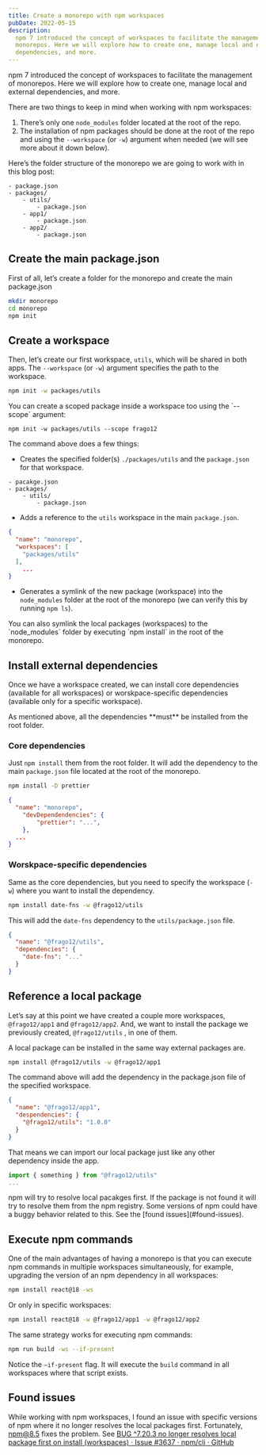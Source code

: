 ```yaml
---
title: Create a monorepo with npm workspaces
pubDate: 2022-05-15
description:
  npm 7 introduced the concept of workspaces to facilitate the management of
  monorepos. Here we will explore how to create one, manage local and external
  dependencies, and more.
---
```



npm 7 introduced the concept of workspaces to facilitate the management of
monorepos. Here we will explore how to create one, manage local and external
dependencies, and more.

There are two things to keep in mind when working with npm workspaces:

1. There’s only one `node_modules` folder located at the root of the repo.
1. The installation of npm packages should be done at the root of the repo and
   using the `--workspace` (or `-w`) argument when needed (we will see more
   about it down below).

Here’s the folder structure of the monorepo we are going to work with in this
blog post:

```text title="Folder structure"
- package.json
- packages/
	- utils/
		- package.json
	- app1/
		- package.json
	- app2/
		- package.json
```

## Create the main package.json

First of all, let’s create a folder for the monorepo and create the main
package.json

```bash title="Terminal"
mkdir monorepo
cd monorepo
npm init
```

## Create a workspace

Then, let’s create our first workspace, `utils`, which will be shared in both
apps. The `--workspace` (or `-w`) argument specifies the path to the workspace.

```bash title="Terminal"
npm init -w packages/utils
```

<Highlight>
  You can create a scoped package inside a workspace too using the `--scope`
  argument:

`npm init -w packages/utils --scope frago12`

</Highlight>

The command above does a few things:

- Creates the specified folder(s) `./packages/utils` and the `package.json` for
  that workspace.

```text title="Terminal"
- pacakge.json
- packages/
	- utils/
		- package.json
```

- Adds a reference to the `utils` workspace in the main `package.json`.

```json showLineNumbers title="monorepo/package.json"
{
  "name": "monorepo",
  "workspaces": [
    "packages/utils"
  ],
	...
}
```

- Generates a symlink of the new package (workspace) into the `node_modules`
  folder at the root of the monorepo (we can verify this by running `npm ls`).

<Highlight>
  You can also symlink the local packages (workspaces) to the `node_modules`
  folder by executing `npm install` in the root of the monorepo.
</Highlight>

## Install external dependencies

Once we have a workspace created, we can install core dependencies (available
for all workspaces) or worskpace-specific dependencies (available only for a
specific workspace).

<Highlight>
  As mentioned above, all the dependencies **must** be installed from the root
  folder.
</Highlight>

### Core dependencies

Just `npm install` them from the root folder. It will add the dependency to the
main `package.json` file located at the root of the monorepo.

```bash title="Terminal"
npm install -D prettier
```

```json showLineNumbers title="monorepo/package.json"
{
  "name": "monorepo",
	"devDependendencies": {
		"prettier": "...",
	},
  ...
}
```

### Worskpace-specific dependencies

Same as the core dependencies, but you need to specify the workspace (`-w`)
where you want to install the dependency.

```bash title="Terminal"
npm install date-fns -w @frago12/utils
```

This will add the `date-fns` dependency to the `utils/package.json` file.

```json showLineNumbers title="monorepo/packages/utils/package.json"
{
  "name": "@frago12/utils",
  "dependencies": {
    "date-fns": "..."
  }
}
```

## Reference a local package

Let’s say at this point we have created a couple more workspaces,
`@frago12/app1` and `@frago12/app2`. And, we want to install the package we
previously created, `@frago12/utils` , in one of them.

A local package can be installed in the same way external packages are.

```bash title="Terminal"
npm install @frago12/utils -w @frago12/app1
```

The command above will add the dependency in the package.json file of the
specified workspace.

```json showLineNumbers  title="monorepo/packages/app1/package.json"
{
  "name": "@frago12/app1",
  "despendencies": {
    "@frago12/utils": "1.0.0"
  }
}
```

That means we can import our local package just like any other dependency inside
the app.

```javascript showLineNumbers title="monorepo/packages/app1/src/index.js"
import { something } from "@frago12/utils"
...
```

<Highlight>
  npm will try to resolve local pacakges first. If the package is not found it
  will try to resolve them from the npm registry. Some versions of npm could
  have a buggy behavior related to this. See the [found issues](#found-issues).
</Highlight>

## Execute npm commands

One of the main advantages of having a monorepo is that you can execute npm
commands in multiple workspaces simultaneously, for example, upgrading the
version of an npm dependency in all workspaces:

```bash title="Terminal"
npm install react@18 -ws
```

Or only in specific workspaces:

```bash title="Terminal"
npm install react@18 -w @frago12/app1 -w @frago12/app2
```

The same strategy works for executing npm commands:

```bash title="Terminal"
npm run build -ws --if-present
```

Notice the `—if-present` flag. It will execute the `build` command in all
workspaces where that script exists.

## Found issues

While working with npm workspaces, I found an issue with specific versions of
npm where it no longer resolves the local packages first. Fortunately, npm@8.5
fixes the problem. See
[BUG ^7.20.3 no longer resolves local package first on install (workspaces) · Issue #3637 · npm/cli · GitHub](https://github.com/npm/cli/issues/3637)
